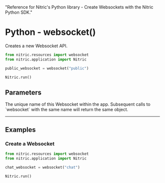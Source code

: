   "Reference for Nitric's Python library - Create Websockets with the Nitric Python SDK."

# Python - websocket()

Creates a new Websocket API.

```python
from nitric.resources import websocket
from nitric.application import Nitric

public_websocket = websocket("public")

Nitric.run()
```

## Parameters

<Properties>
  <Property name="name" required type="string">
    The unique name of this Websocket within the app. Subsequent calls to
    `websocket` with the same name will return the same object.
  </Property>
</Properties>

---

## Examples

### Create a Websocket

```python
from nitric.resources import websocket
from nitric.application import Nitric

chat_websocket = websocket("chat")

Nitric.run()
```
